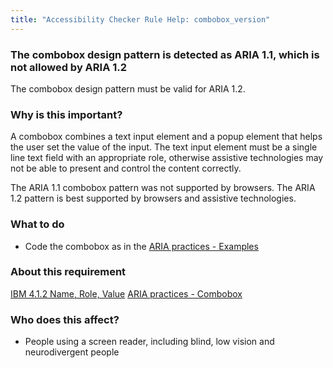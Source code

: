 ```yaml
---
title: "Accessibility Checker Rule Help: combobox_version"
---
```


<div className="toolHelp">
<Row>
<Column colLg={16} colMd={8} colSm={4} className="toolHead">

### The combobox design pattern is detected as ARIA 1.1, which is not allowed by ARIA 1.2

<div id="locLevel"></div>

The combobox design pattern must be valid for ARIA 1.2.

</Column>
</Row>
<Row>
<Column colLg={11} colMd={5} colSm={4} className="toolMain">

### Why is this important?

A combobox combines a text input element and a popup element that helps the user set the value of the
input. The text input element must be a single line text field with an appropriate role, otherwise 
assistive technologies may not be able to present and control the content correctly. 

The ARIA 1.1 combobox pattern was not supported by browsers. The ARIA 1.2 pattern is best
supported by browsers and assistive technologies.

<div id="locSnippet"></div>

### What to do

* Code the combobox as in the [ARIA practices - Examples](https://w3c.github.io/aria-practices/#examples-1)

</Column>
<Column colLg={5} colMd={3} colSm={4} className="toolLeft">

### About this requirement

[IBM 4.1.2 Name, Role, Value](https://www.ibm.com/able/requirements/requirements/#4_1_2)
[ARIA practices - Combobox](https://w3c.github.io/aria-practices/#combobox)

### Who does this affect?

 * People using a screen reader, including blind, low vision and neurodivergent people

</Column>
</Row>
</div>


